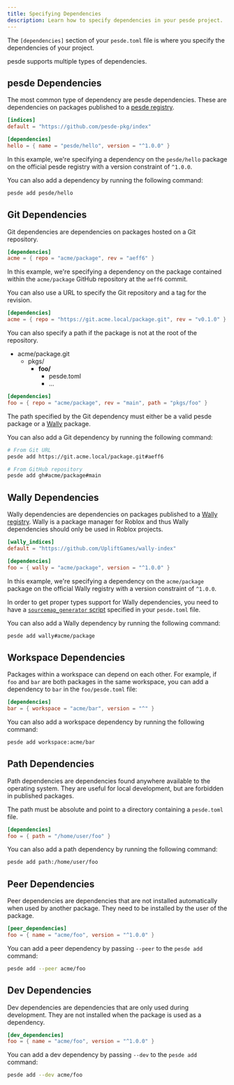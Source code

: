 ```yaml
---
title: Specifying Dependencies
description: Learn how to specify dependencies in your pesde project.
---
```



The `[dependencies]` section of your `pesde.toml` file is where you specify the
dependencies of your project.

pesde supports multiple types of dependencies.

## pesde Dependencies

The most common type of dependency are pesde dependencies. These are
dependencies on packages published to a [pesde registry](https://pesde.daimond113.com).

```toml title="pesde.toml"
[indices]
default = "https://github.com/pesde-pkg/index"

[dependencies]
hello = { name = "pesde/hello", version = "^1.0.0" }
```

In this example, we're specifying a dependency on the `pesde/hello` package on
the official pesde registry with a version constraint of `^1.0.0`.

You can also add a dependency by running the following command:

```sh
pesde add pesde/hello
```

## Git Dependencies

Git dependencies are dependencies on packages hosted on a Git repository.

```toml title="pesde.toml"
[dependencies]
acme = { repo = "acme/package", rev = "aeff6" }
```

In this example, we're specifying a dependency on the package contained within
the `acme/package` GitHub repository at the `aeff6` commit.

You can also use a URL to specify the Git repository and a tag for the revision.

```toml title="pesde.toml"
[dependencies]
acme = { repo = "https://git.acme.local/package.git", rev = "v0.1.0" }
```

You can also specify a path if the package is not at the root of the repository.

<FileTree>

- acme/package.git
  - pkgs/
    - **foo/**
      - pesde.toml
      - ...

</FileTree>

```toml title="pesde.toml"
[dependencies]
foo = { repo = "acme/package", rev = "main", path = "pkgs/foo" }
```

The path specified by the Git dependency must either be a valid pesde package or
a [Wally][wally] package.

You can also add a Git dependency by running the following command:

```sh
# From Git URL
pesde add https://git.acme.local/package.git#aeff6

# From GitHub repository
pesde add gh#acme/package#main
```

## Wally Dependencies

Wally dependencies are dependencies on packages published to a
[Wally registry][wally]. Wally is a package manager for Roblox and thus Wally
dependencies should only be used in Roblox projects.

```toml title="pesde.toml"
[wally_indices]
default = "https://github.com/UpliftGames/wally-index"

[dependencies]
foo = { wally = "acme/package", version = "^1.0.0" }
```

In this example, we're specifying a dependency on the `acme/package` package
on the official Wally registry with a version constraint of `^1.0.0`.

<Aside type="note">

In order to get proper types support for Wally dependencies, you need to have
a [`sourcemap_generator` script](/reference/manifest#sourcemap_generator)
specified in your `pesde.toml` file.

</Aside>

You can also add a Wally dependency by running the following command:

```sh
pesde add wally#acme/package
```

[wally]: https://wally.run/

## Workspace Dependencies

Packages within a workspace can depend on each other. For example, if `foo`
and `bar` are both packages in the same workspace, you can add a dependency to
`bar` in the `foo/pesde.toml` file:

```toml title="foo/pesde.toml"
[dependencies]
bar = { workspace = "acme/bar", version = "^" }
```

You can also add a workspace dependency by running the following command:

```sh
pesde add workspace:acme/bar
```

<LinkCard
	title="Workspaces"
	description="Learn more about using workspaces in pesde."
	href="/guides/workspaces/"
/>

## Path Dependencies

Path dependencies are dependencies found anywhere available to the operating system.
They are useful for local development, but are forbidden in published packages.

The path must be absolute and point to a directory containing a `pesde.toml` file.

```toml title="pesde.toml"
[dependencies]
foo = { path = "/home/user/foo" }
```

You can also add a path dependency by running the following command:

```sh
pesde add path:/home/user/foo
```

## Peer Dependencies

Peer dependencies are dependencies that are not installed automatically when
used by another package. They need to be installed by the user of the package.

```toml title="pesde.toml"
[peer_dependencies]
foo = { name = "acme/foo", version = "^1.0.0" }
```

You can add a peer dependency by passing `--peer` to the `pesde add` command:

```sh
pesde add --peer acme/foo
```

## Dev Dependencies

Dev dependencies are dependencies that are only used during development. They
are not installed when the package is used as a dependency.

```toml title="pesde.toml"
[dev_dependencies]
foo = { name = "acme/foo", version = "^1.0.0" }
```

You can add a dev dependency by passing `--dev` to the `pesde add` command:

```sh
pesde add --dev acme/foo
```
